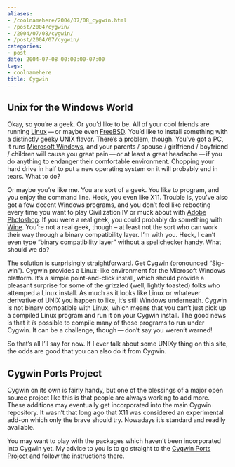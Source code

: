 ```yaml
---
aliases:
- /coolnamehere/2004/07/08_cygwin.html
- /post/2004/cygwin/
- /2004/07/08/cygwin/
- /post/2004/07/cygwin/
categories:
- post
date: 2004-07-08 00:00:00-07:00
tags:
- coolnamehere
title: Cygwin
---
```


Unix for the Windows World
--------------------------

Okay, so you’re a geek. Or you’d like to be. All of your cool friends
are running [Linux](http://www.linux.org/) — or maybe even
[FreeBSD](http://www.freebsd.org/). You’d like to install something with
a distinctly geeky UNIX flavor. There’s a problem, though. You’ve got a
PC, it runs [Microsoft
Windows](https://www.microsoft.com/en-us/windows), and your parents /
spouse / girlfriend / boyfriend / children will cause you great
pain — or at least a great headache — if you do anything to endanger
their comfortable environment. Chopping your hard drive in half to put a
new operating system on it will probably end in tears. What to do?

Or maybe you’re like me. You are sort of a geek. You like to program,
and you enjoy the command line. Heck, you even like X11. Trouble is,
you’ve also got a few decent Windows programs, and you don’t feel like
rebooting every time you want to play Civilization IV or muck about with
[Adobe Photoshop](http://www.adobe.com/products/photoshop/main.html). If
you were a real geek, you could probably do something with
[Wine](http://winehq.com/). You’re not a real geek, though – at least
not the sort who can work their way through a binary compatibility
layer. I’m with you. Heck, I can’t even type “binary compatibility
layer” without a spellchecker handy. What should we do?

The solution is surprisingly straightforward. Get
[Cygwin](http://www.cygwin.com/) (pronounced “Sig-win”). Cygwin provides
a Linux-like environment for the Microsoft Windows platform. It’s a
simple point-and-click install, which should provide a pleasant surprise
for some of the grizzled (well, lightly toasted) folks who attemped a
Linux install. As much as it looks like Linux or whatever derivative of
UNIX you happen to like, it’s still Windows underneath. Cygwin is not
binary compatible with Linux, which means that you can’t just pick up a
compiled Linux program and run it on your Cygwin install. The good news
is that it *is* possible to compile many of those programs to run under
Cygwin. It can be a challenge, though — don’t say you weren’t warned!

So that’s all I’ll say for now. If I ever talk about some UNIXy thing on
this site, the odds are good that you can also do it from Cygwin.

Cygwin Ports Project
--------------------

Cygwin on its own is fairly handy, but one of the blessings of a major
open source project like this is that people are always working to add
more. These additions may eventually get incorporated into the main
Cygwin repository. It wasn’t that long ago that X11 was considered an
experimental add-on which only the brave should try. Nowadays it’s
standard and readily available.

You may want to play with the packages which haven’t been incorporated
into Cygwin yet. My advice to you is to go straight to the [Cygwin Ports
Project](http://cygwinports.org/) and follow the instructions there.